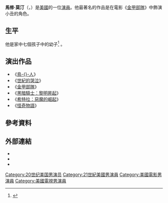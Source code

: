 {{noteTA
|G1=Movie
}}
{{Infobox person
| name          = Matthew Modine
| image = File:Matthew Modine at the NY Knicks vs Miami Heat game (May 2012).jpg
| caption = 
| birth_name = Matthew Avery Modine
| birth_date = {{birth date and age|mf=yes|1959|3|22}}
| birth_place = 美國[[羅馬琳達_(加利福尼亞州)|羅馬琳達 (加利福尼亞州)]]
| residence = 美國[[紐約州|紐約州]][[紐約市|紐約市]]
| occupation = 演員，導演，作家
| spouse = {{marriage|Caridad Rivera|1980}}
| years_active = 1982–現在
| children = 2
| education =
| alma_mater =
}}
'''馬修·莫汀'''（{{lang-en|Matthew Avery Modine}}，{{bd|1959年|3月22日||}}）是[[美國|美國]]的一位[[演員|演員]]。他最著名的作品是在電影《[[金甲部隊|金甲部隊]]》中飾演小丑的角色。

==生平==
他是家中七個孩子中的幼子<ref>{{cite web |author=The Hollywood Interview.com |url=http://thehollywoodinterview.blogspot.com/2009/10/matthew-modine-hollywood-interview.html |title=The Hollywood Interview (2009) |publisher=Thehollywoodinterview.blogspot.com |date=October 31, 2009 |accessdate=January 24, 2012 |archive-date=2020-08-03 |archive-url=https://web.archive.org/web/20200803213235/http://thehollywoodinterview.blogspot.com/2009/10/matthew-modine-hollywood-interview.html |dead-url=no }}</ref> 。

==演出作品==
*《[[鳥人_(1984年電影)|鳥-{}-人]]》
*《[[世紀的哭泣|世紀的哭泣]]》
*《[[金甲部隊|金甲部隊]]》
*《[[黑暗騎士：黎明昇起|黑暗騎士：黎明昇起]]》
*《[[希特拉：惡魔的崛起|希特拉：惡魔的崛起]]》
*《[[怪奇物語|怪奇物語]]》

==參考資料==
{{reflist}}

==外部連結==
*{{Official website|http://www.matthewmodine.com}}
*{{IMDb name|0000546}}
*{{IBDB name}}

{{Authority control}}

{{DEFAULTSORT:Modine, Matthew}}
[[Category:20世纪美国男演员|Category:20世纪美国男演员]]
[[Category:21世紀美國男演員|Category:21世紀美國男演員]]
[[Category:美國電影男演員|Category:美國電影男演員]]
[[Category:美國電視男演員|Category:美國電視男演員]]